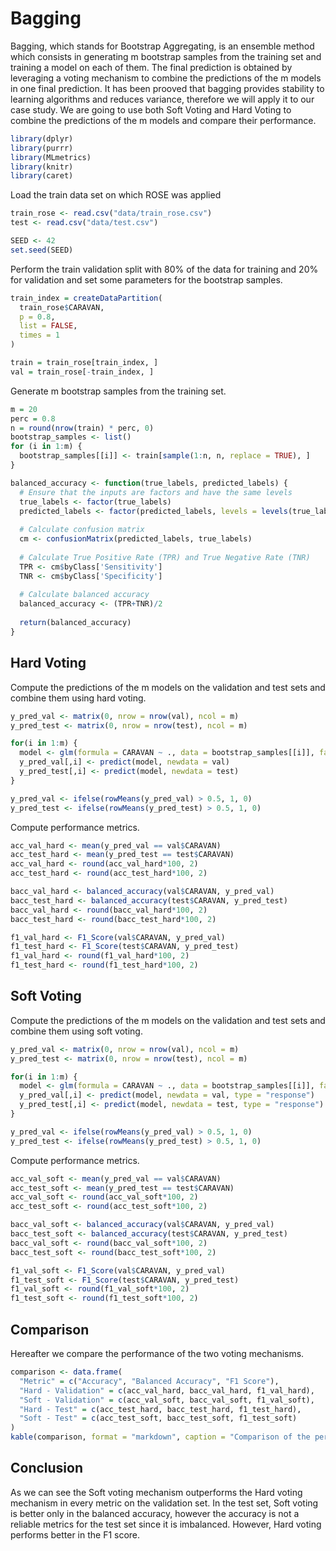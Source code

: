 # Bagging

Bagging, which stands for Bootstrap Aggregating, is an ensemble method which consists in generating m bootstrap samples from the training set and training a model on each of them. The final prediction is obtained by leveraging a voting mechanism to combine the predictions of the m models in one final prediction. It has been prooved that bagging provides stability to learning algorithms and reduces variance, therefore we will apply it to our case study. We are going to use both Soft Voting and Hard Voting to combine the predictions of the m models and compare their performance.

```r
library(dplyr)
library(purrr)
library(MLmetrics)
library(knitr)
library(caret)
```

Load the train data set on which ROSE was applied

```r
train_rose <- read.csv("data/train_rose.csv")
test <- read.csv("data/test.csv")

SEED <- 42
set.seed(SEED)
```

Perform the train validation split with 80% of the data for training and 20% for validation and set some parameters for the bootstrap samples.

```r
train_index = createDataPartition(
  train_rose$CARAVAN,
  p = 0.8,
  list = FALSE,
  times = 1
)

train = train_rose[train_index, ]
val = train_rose[-train_index, ]
```

Generate m bootstrap samples from the training set.

```r
m = 20
perc = 0.8
n = round(nrow(train) * perc, 0)
bootstrap_samples <- list()
for (i in 1:m) {
  bootstrap_samples[[i]] <- train[sample(1:n, n, replace = TRUE), ]
}
```

```r
balanced_accuracy <- function(true_labels, predicted_labels) {
  # Ensure that the inputs are factors and have the same levels
  true_labels <- factor(true_labels)
  predicted_labels <- factor(predicted_labels, levels = levels(true_labels))
  
  # Calculate confusion matrix
  cm <- confusionMatrix(predicted_labels, true_labels)
  
  # Calculate True Positive Rate (TPR) and True Negative Rate (TNR)
  TPR <- cm$byClass['Sensitivity']
  TNR <- cm$byClass['Specificity']
  
  # Calculate balanced accuracy
  balanced_accuracy <- (TPR+TNR)/2
  
  return(balanced_accuracy)
}
```

## Hard Voting

Compute the predictions of the m models on the validation and test sets and combine them using hard voting.

```r
y_pred_val <- matrix(0, nrow = nrow(val), ncol = m)
y_pred_test <- matrix(0, nrow = nrow(test), ncol = m)

for(i in 1:m) {
  model <- glm(formula = CARAVAN ~ ., data = bootstrap_samples[[i]], family = "binomial")
  y_pred_val[,i] <- predict(model, newdata = val)
  y_pred_test[,i] <- predict(model, newdata = test)
}

y_pred_val <- ifelse(rowMeans(y_pred_val) > 0.5, 1, 0)
y_pred_test <- ifelse(rowMeans(y_pred_test) > 0.5, 1, 0)
```

Compute performance metrics.

```r
acc_val_hard <- mean(y_pred_val == val$CARAVAN)
acc_test_hard <- mean(y_pred_test == test$CARAVAN)
acc_val_hard <- round(acc_val_hard*100, 2)
acc_test_hard <- round(acc_test_hard*100, 2)

bacc_val_hard <- balanced_accuracy(val$CARAVAN, y_pred_val)
bacc_test_hard <- balanced_accuracy(test$CARAVAN, y_pred_test)
bacc_val_hard <- round(bacc_val_hard*100, 2)
bacc_test_hard <- round(bacc_test_hard*100, 2)

f1_val_hard <- F1_Score(val$CARAVAN, y_pred_val)
f1_test_hard <- F1_Score(test$CARAVAN, y_pred_test)
f1_val_hard <- round(f1_val_hard*100, 2)
f1_test_hard <- round(f1_test_hard*100, 2)
```

## Soft Voting

Compute the predictions of the m models on the validation and test sets and combine them using soft voting.

```r
y_pred_val <- matrix(0, nrow = nrow(val), ncol = m)
y_pred_test <- matrix(0, nrow = nrow(test), ncol = m)

for(i in 1:m) {
  model <- glm(formula = CARAVAN ~ ., data = bootstrap_samples[[i]], family = "binomial")
  y_pred_val[,i] <- predict(model, newdata = val, type = "response")
  y_pred_test[,i] <- predict(model, newdata = test, type = "response")
}

y_pred_val <- ifelse(rowMeans(y_pred_val) > 0.5, 1, 0)
y_pred_test <- ifelse(rowMeans(y_pred_test) > 0.5, 1, 0)
```

Compute performance metrics.

```r
acc_val_soft <- mean(y_pred_val == val$CARAVAN)
acc_test_soft <- mean(y_pred_test == test$CARAVAN)
acc_val_soft <- round(acc_val_soft*100, 2)
acc_test_soft <- round(acc_test_soft*100, 2)

bacc_val_soft <- balanced_accuracy(val$CARAVAN, y_pred_val)
bacc_test_soft <- balanced_accuracy(test$CARAVAN, y_pred_test)
bacc_val_soft <- round(bacc_val_soft*100, 2)
bacc_test_soft <- round(bacc_test_soft*100, 2)

f1_val_soft <- F1_Score(val$CARAVAN, y_pred_val)
f1_test_soft <- F1_Score(test$CARAVAN, y_pred_test)
f1_val_soft <- round(f1_val_soft*100, 2)
f1_test_soft <- round(f1_test_soft*100, 2)
```

## Comparison

Hereafter we compare the performance of the two voting mechanisms.

```r
comparison <- data.frame(
  "Metric" = c("Accuracy", "Balanced Accuracy", "F1 Score"),
  "Hard - Validation" = c(acc_val_hard, bacc_val_hard, f1_val_hard),
  "Soft - Validation" = c(acc_val_soft, bacc_val_soft, f1_val_soft),
  "Hard - Test" = c(acc_test_hard, bacc_test_hard, f1_test_hard),
  "Soft - Test" = c(acc_test_soft, bacc_test_soft, f1_test_soft)
)
kable(comparison, format = "markdown", caption = "Comparison of the performance of the two voting mechanisms")
```

## Conclusion

As we can see the Soft voting mechanism outperforms the Hard voting mechanism in every metric on the validation set. In the test
set, Soft voting is better only in the balanced accuracy, however the accuracy is not a reliable metrics for the test set since it is imbalanced. However, Hard voting performs better in the F1 score.
